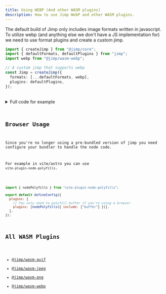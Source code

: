 ```yaml
---
title: Using WEBP (And other WASM plugins)
description: How to use Jimp WebP and other WASM plugins.
---
```



The default build of Jimp only includes image formats written in javascript.
To utilize webp (and anything else we don't have a JS implementation for) we need to use format plugins and create a custom jimp.

```ts
import { createJimp } from "@jimp/core";
import { defaultFormats, defaultPlugins } from "jimp";
import webp from "@jimp/wasm-webp";

// A custom jimp that supports webp
const Jimp = createJimp({
  formats: [...defaultFormats, webp],
  plugins: defaultPlugins,
});
```

<br />
<WebpExample client:load />

<details>
  <summary>Full code for example</summary>

<Code code={WebpExampleCode} lang="ts" title="example.jsx" />

</details>

## Browser Usage

Since you're no longer using a pre-bundled version of jimp you need configure your bundler to handle the node code.

For example in vite/astro you can use `vite-plugin-node-polyfills`.

```js

import { nodePolyfills } from "vite-plugin-node-polyfills";

export default defineConfig({
  plugins: [
    // You only need to polyfill buffer if you're using a browser
    plugins: [nodePolyfills({ include: ["buffer"] })],
  ],
});
```

## All WASM Plugins

- [@jimp/wasm-avif](https://github.com/jimp-dev/jimp/tree/main/plugins/wasm-avif)
- [@jimp/wasm-jpeg](https://github.com/jimp-dev/jimp/tree/main/plugins/wasm-jpeg)
- [@jimp/wasm-png](https://github.com/jimp-dev/jimp/tree/main/plugins/wasm-png)
- [@jimp/wasm-webp](https://github.com/jimp-dev/jimp/tree/main/plugins/wasm-webp)